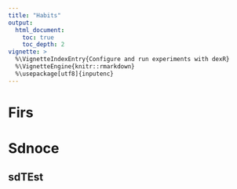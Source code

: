 ```yaml
---
title: "Habits"
output:
  html_document:
    toc: true
    toc_depth: 2
vignette: >
  %\VignetteIndexEntry{Configure and run experiments with dexR}
  %\VignetteEngine{knitr::rmarkdown}
  %\usepackage[utf8]{inputenc}
---
```


# Firs

# Sdnoce    
 
## sdTEst 


 
